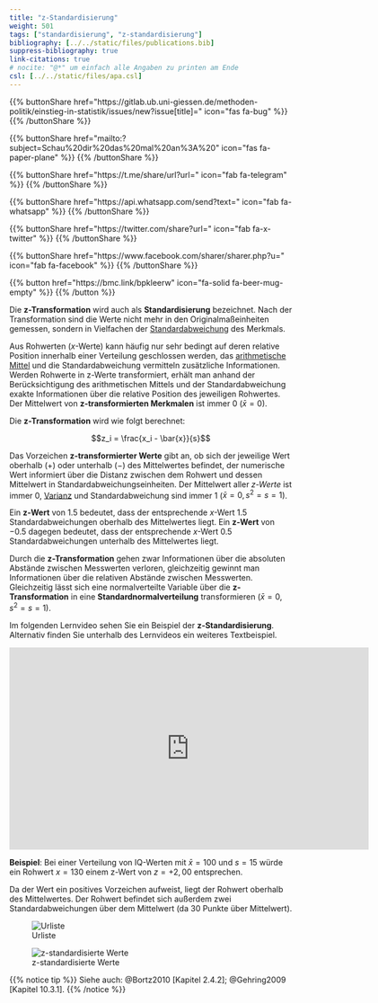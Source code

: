 ```yaml
---
title: "z-Standardisierung"
weight: 501
tags: ["standardisierung", "z-standardisierung"]
bibliography: [../../static/files/publications.bib]
suppress-bibliography: true
link-citations: true
# nocite: "@*" um einfach alle Angaben zu printen am Ende
csl: [../../static/files/apa.csl]
---
```


{{% buttonShare href=\"https\:\/\/gitlab.ub.uni-giessen.de\/methoden-politik\/einstieg-in-statistik\/issues\/new?issue[title]=\" icon=\"fas fa-bug\" %}} {{% /buttonShare %}} 

{{% buttonShare href=\"mailto\:?subject=Schau\%20dir\%20das\%20mal\%20an\%3A\%20\" icon=\"fas fa-paper-plane\" %}} {{% /buttonShare %}}

{{% buttonShare href=\"https\:\/\/t.me\/share\/url?url=\" icon=\"fab fa-telegram\" %}} {{% /buttonShare %}}

{{% buttonShare href=\"https\:\/\/api.whatsapp.com\/send?text=\" icon=\"fab fa-whatsapp\" %}} {{% /buttonShare %}}

{{% buttonShare href=\"https\:\/\/twitter.com\/share?url=\" icon=\"fab fa-x-twitter\" %}} {{% /buttonShare %}}

{{% buttonShare href=\"https\:\/\/www.facebook.com\/sharer\/sharer.php?u=\" icon=\"fab fa-facebook\" %}} {{% /buttonShare %}}

{{% button href=\"https\:\/\/bmc.link\/bpkleerw\" icon=\"fa-solid fa-beer-mug-empty\" %}} {{% /button %}}

Die **z-Transformation** wird auch als **Standardisierung** bezeichnet. Nach der Transformation sind die Werte nicht mehr in den Originalmaßeinheiten gemessen, sondern in Vielfachen der [Standardabweichung](../../glossar/standardabweichung/index.html) des Merkmals.

Aus Rohwerten ($x$-Werte) kann häufig nur sehr bedingt auf deren relative Position innerhalb einer Verteilung geschlossen werden, das [arithmetische Mittel](../../glossar/mittelwert/index.html) und die Standardabweichung vermitteln zusätzliche Informationen. Werden Rohwerte in z-Werte transformiert, erhält man anhand der Berücksichtigung des arithmetischen Mittels und der Standardabweichung exakte Informationen über die relative Position des jeweiligen Rohwertes. Der Mittelwert von **z-transformierten Merkmalen** ist immer $0$ ($\bar{x}=0$).

Die **z-Transformation** wird wie folgt berechnet:

$$z_i = \frac{x_i - \bar{x}}{s}$$

Das Vorzeichen **z-transformierter Werte** gibt an, ob sich der jeweilige Wert oberhalb ($+$) oder unterhalb ($−$) des Mittelwertes befindet, der numerische Wert informiert über die Distanz zwischen dem Rohwert und dessen Mittelwert in Standardabweichungseinheiten. Der Mittelwert aller *z-Werte* ist immer $0$, [Varianz](../../glossar/varianz/index.html) und Standardabweichung sind immer $1$ ($\bar{x}=0, s^2=s =1$).

Ein **z-Wert** von $1.5$ bedeutet, dass der entsprechende $x$-Wert $1.5$ Standardabweichungen oberhalb des Mittelwertes liegt. Ein **z-Wert** von $−0.5$ dagegen bedeutet, dass der entsprechende $x$-Wert $0.5$ Standardabweichungen unterhalb des Mittelwertes liegt.

Durch die **z-Transformation** gehen zwar Informationen über die absoluten Abstände zwischen Messwerten verloren, gleichzeitig gewinnt man Informationen über die relativen Abstände zwischen Messwerten. Gleichzeitig lässt sich eine normalverteilte Variable über die **z-Transformation** in eine **Standardnormalverteilung** transformieren ($\bar{x}=0, s^2 =s=1$).

Im folgenden Lernvideo sehen Sie ein Beispiel der **z-Standardisierung**. Alternativ finden Sie unterhalb des Lernvideos ein weiteres Textbeispiel.

<center>

<iframe src="https://player.vimeo.com/video/506076549?quality=720p&dnt=1" width="640" height="360" frameborder="0" allow="autoplay; fullscreen; picture-in-picture" allowfullscreen referrerpolicy="noreferrer"></iframe>

</center>

**Beispiel**: Bei einer Verteilung von IQ-Werten mit $\bar{x}=100$ und $s=15$ würde ein Rohwert $x=130$ einem z-Wert von $z=+2,00$ entsprechen.

Da der Wert ein positives Vorzeichen aufweist, liegt der Rohwert oberhalb des Mittelwertes. Der Rohwert befindet sich außerdem zwei Standardabweichungen über dem Mittelwert (da 30 Punkte über Mittelwert).

![Urliste](../images/zstand1.png)

![z-standardisierte Werte](../images/zstand2.png)

{{% notice tip %}}
Siehe auch: @Bortz2010 [Kapitel 2.4.2]; @Gehring2009 [Kapitel 10.3.1].
{{% /notice %}}
